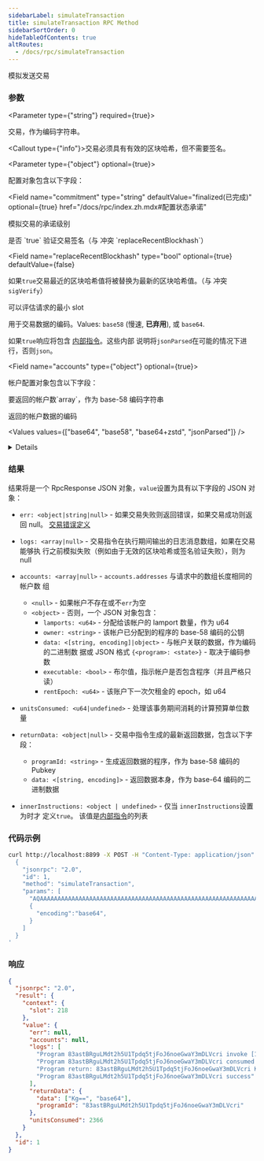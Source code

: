 ```yaml
---
sidebarLabel: simulateTransaction
title: simulateTransaction RPC Method
sidebarSortOrder: 0
hideTableOfContents: true
altRoutes:
  - /docs/rpc/simulateTransaction
---
```


模拟发送交易

<DocSideBySide>

<DocLeftSide>

### 参数

<Parameter type={"string"} required={true}>

交易，作为编码字符串。

<Callout type={"info"}>交易必须具有有效的区块哈希，但不需要签名。</Callout>

</Parameter>

<Parameter type={"object"} optional={true}>

配置对象包含以下字段：

<Field
  name="commitment"
  type="string"
  defaultValue="finalized(已完成)"
  optional={true}
  href="/docs/rpc/index.zh.mdx#配置状态承诺"
>
  模拟交易的承诺级别
</Field>

<Field name="sigVerify" type="bool" optional={true} defaultValue={false}>
  是否 `true` 验证交易签名（与 冲突 `replaceRecentBlockhash`）
</Field>

<Field
  name="replaceRecentBlockhash"
  type="bool"
  optional={true}
  defaultValue={false}
>
  如果`true`交易最近的区块哈希值将被替换为最新的区块哈希值。（与
  冲突`sigVerify`）
</Field>

<Field name="minContextSlot" type="number" optional={true}>
  可以评估请求的最小 slot
</Field>

<Field name="encoding" type="string" defaultValue="base58" optional={true}>

用于交易数据的编码。Values: `base58` (慢速, **已弃用**), 或 `base64`.

</Field>

<Field name="innerInstructions" type="bool" optional={true} defaultValue={false}>

如果`true`响应将包含 [内部指令](/docs/rpc/json-structures.zh#内部指令)。这些内部
说明将`jsonParsed`在可能的情况下进行，否则`json`。

</Field>

<Field name="accounts" type={"object"} optional={true}>

帐户配置对象包含以下字段：

<Field name="addresses" type="array">
  要返回的帐户数`array`，作为 base-58 编码字符串
</Field>

<Field name="encoding" type="string" defaultValue="base64">

返回的帐户数据的编码

<Values values={["base64", "base58", "base64+zstd", "jsonParsed"]} />

<details>

- `jsonParsed` 编码尝试使用特定于程序的状态解析器来返回更多人类可读且明确的帐户
  状态数据。
- 如果 `jsonParsed` 请求但
  [找不到解析器](https://github.com/solana-labs/solana/blob/cfd0a00ae2ba85a6d76757df8b4fa38ed242d185/account-decoder/src/parse_account_data.rs#L98-L100)则
  该字段会回退到`base64`编码，当返回的 `accounts.data`字段为 type时可检测
  到`string`。

</details>

</Field>

</Field>

</Parameter>

### 结果

结果将是一个 RpcResponse JSON 对象，`value`设置为具有以下字段的 JSON 对象：

- `err: <object|string|null>` - 如果交易失败则返回错误，如果交易成功则返回
  null。
  [交易错误定义](https://github.com/solana-labs/solana/blob/c0c60386544ec9a9ec7119229f37386d9f070523/sdk/src/transaction/error.rs#L13)
- `logs: <array|null>` - 交易指令在执行期间输出的日志消息数组，如果在交易能够执
  行之前模拟失败（例如由于无效的区块哈希或签名验证失败），则为 null
- `accounts: <array|null>` - `accounts.addresses` 与请求中的数组长度相同的帐户数
  组
  - `<null>` - 如果帐户不存在或不`err`为空
  - `<object>` - 否则，一个 JSON 对象包含：
    - `lamports: <u64>` - 分配给该帐户的 lamport 数量，作为 u64
    - `owner: <string>` - 该帐户已分配到的程序的 base-58 编码的公钥
    - `data: <[string, encoding]|object>` - 与帐户关联的数据，作为编码的二进制数
      据或 JSON 格式 `{<program>: <state>}` - 取决于编码参数
    - `executable: <bool>` - 布尔值，指示帐户是否包含程序（并且严格只读）
    - `rentEpoch: <u64>` - 该账户下一次欠租金的 epoch，如 u64
- `unitsConsumed: <u64|undefined>` - 处理该事务期间消耗的计算预算单位数量
- `returnData: <object|null>` - 交易中指令生成的最新返回数据，包含以下字段：
  - `programId: <string>` - 生成返回数据的程序，作为 base-58 编码的 Pubkey
  - `data: <[string, encoding]>` - 返回数据本身，作为 base-64 编码的二进制数据
- `innerInstructions: <object | undefined>` - 仅当 `innerInstructions`设置为时才
  定义`true`。 该值是[内部指令](/docs/rpc/json-structures.zh#内部指令)的列表

    </DocLeftSide>

<DocRightSide>

### 代码示例

```bash
curl http://localhost:8899 -X POST -H "Content-Type: application/json" -d '
  {
    "jsonrpc": "2.0",
    "id": 1,
    "method": "simulateTransaction",
    "params": [
      "AQAAAAAAAAAAAAAAAAAAAAAAAAAAAAAAAAAAAAAAAAAAAAAAAAAAAAAAAAAAAAAAAAAAAAAAAAAAAAAAAAAAAAABAAEDArczbMia1tLmq7zz4DinMNN0pJ1JtLdqIJPUw3YrGCzYAMHBsgN27lcgB6H2WQvFgyZuJYHa46puOQo9yQ8CVQbd9uHXZaGT2cvhRs7reawctIXtX1s3kTqM9YV+/wCp20C7Wj2aiuk5TReAXo+VTVg8QTHjs0UjNMMKCvpzZ+ABAgEBARU=",
      {
        "encoding":"base64",
      }
    ]
  }
'
```

### 响应

```json
{
  "jsonrpc": "2.0",
  "result": {
    "context": {
      "slot": 218
    },
    "value": {
      "err": null,
      "accounts": null,
      "logs": [
        "Program 83astBRguLMdt2h5U1Tpdq5tjFoJ6noeGwaY3mDLVcri invoke [1]",
        "Program 83astBRguLMdt2h5U1Tpdq5tjFoJ6noeGwaY3mDLVcri consumed 2366 of 1400000 compute units",
        "Program return: 83astBRguLMdt2h5U1Tpdq5tjFoJ6noeGwaY3mDLVcri KgAAAAAAAAA=",
        "Program 83astBRguLMdt2h5U1Tpdq5tjFoJ6noeGwaY3mDLVcri success"
      ],
      "returnData": {
        "data": ["Kg==", "base64"],
        "programId": "83astBRguLMdt2h5U1Tpdq5tjFoJ6noeGwaY3mDLVcri"
      },
      "unitsConsumed": 2366
    }
  },
  "id": 1
}
```

</DocRightSide>
</DocSideBySide>
